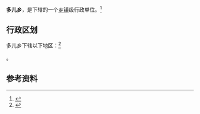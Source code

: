 {{中国乡级行政区|62/30/24/206/000}}

'''多儿乡'''，是{{PRC admin/fullname|62/30/24/206/000|3}}下辖的一个[[乡镇|乡镇]]级行政单位。<ref>{{PRC admin/ref sgc|{{PRC admin/parent|62/30/24/206/000}}}}</ref>

== 行政区划 ==

多儿乡下辖以下地区：<ref>{{PRC admin/ref sgc|62/30/24/206/000}}</ref>

{{PRC admin/children|62/30/24/206/000}}。

== 参考资料 ==

{{reflist}}

{{行政区划小作品}}
{{PRC admin/navcat|62/30/24/206/000}}